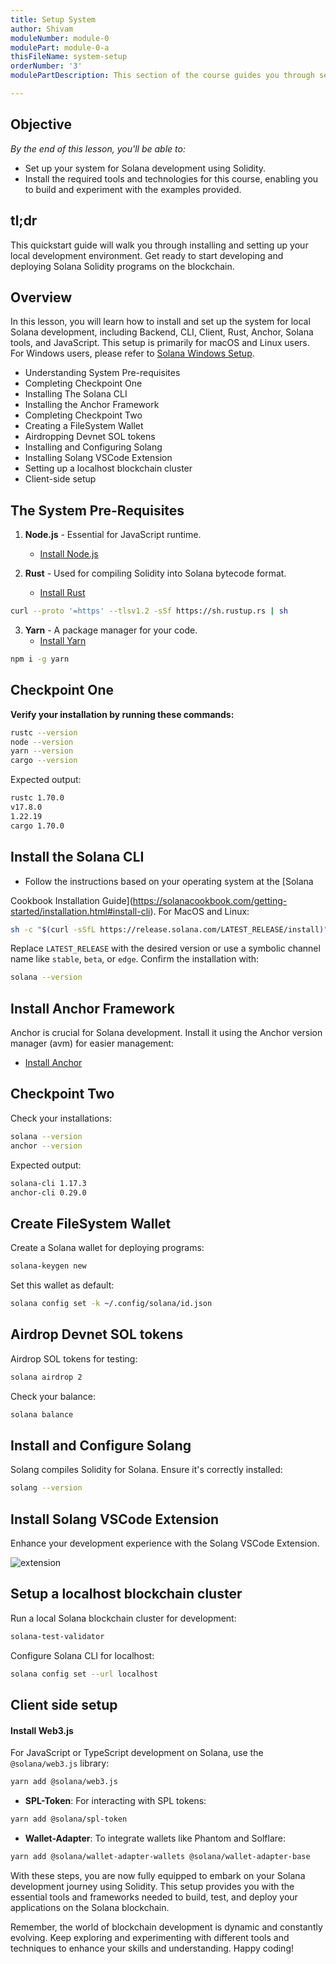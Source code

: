 ```yaml
---
title: Setup System
author: Shivam
moduleNumber: module-0
modulePart: module-0-a
thisFileName: system-setup
orderNumber: '3'
modulePartDescription: This section of the course guides you through setting up your development environment for Solana using Solidity, covering essential tools and technologies.

---
```


## **Objective**

*By the end of this lesson, you'll be able to:*

- Set up your system for Solana development using Solidity.
- Install the required tools and technologies for this course, enabling you to build and experiment with the examples provided.

## tl;dr

This quickstart guide will walk you through installing and setting up your local development environment. Get ready to start developing and deploying Solana Solidity programs on the blockchain.

## Overview

In this lesson, you will learn how to install and set up the system for local Solana development, including Backend, CLI, Client, Rust, Anchor, Solana tools, and JavaScript. This setup is primarily for macOS and Linux users. For Windows users, please refer to [Solana Windows Setup](https://github.com/buildspace/buildspace-projects/blob/main/Solana_And_Web3/en/Section_2/Resources/windows_setup.md).

- Understanding System Pre-requisites
- Completing Checkpoint One
- Installing The Solana CLI
- Installing the Anchor Framework
- Completing Checkpoint Two
- Creating a FileSystem Wallet
- Airdropping Devnet SOL tokens
- Installing and Configuring Solang
- Installing Solang VSCode Extension
- Setting up a localhost blockchain cluster
- Client-side setup

## The System Pre-Requisites

1. **Node.js** - Essential for JavaScript runtime. 
   - [Install Node.js](https://nodejs.org/en)

2. **Rust** - Used for compiling Solidity into Solana bytecode format.
   - [Install Rust](https://www.rust-lang.org/tools/install)

```bash
curl --proto '=https' --tlsv1.2 -sSf https://sh.rustup.rs | sh
```

3. **Yarn** - A package manager for your code.
   - [Install Yarn](https://yarnpkg.com/getting-started/install)

```bash
npm i -g yarn
```

## Checkpoint One

**Verify your installation by running these commands:**

```bash
rustc --version
node --version
yarn --version
cargo --version
```

Expected output:

```bash
rustc 1.70.0
v17.8.0
1.22.19
cargo 1.70.0
```

## Install the Solana CLI

- Follow the instructions based on your operating system at the [Solana

Cookbook Installation Guide](https://solanacookbook.com/getting-started/installation.html#install-cli). For MacOS and Linux:

```bash
sh -c "$(curl -sSfL https://release.solana.com/LATEST_RELEASE/install)"
```

Replace `LATEST_RELEASE` with the desired version or use a symbolic channel name like `stable`, `beta`, or `edge`. Confirm the installation with:

```bash
solana --version
```

## Install Anchor Framework

Anchor is crucial for Solana development. Install it using the Anchor version manager (avm) for easier management:

- [Install Anchor](https://www.anchor-lang.com/docs/installation)

## Checkpoint Two

Check your installations:

```bash
solana --version
anchor --version
```

Expected output:

```bash
solana-cli 1.17.3
anchor-cli 0.29.0
```

## Create FileSystem Wallet

Create a Solana wallet for deploying programs:

```bash
solana-keygen new
```

Set this wallet as default:

```bash
solana config set -k ~/.config/solana/id.json
```

## Airdrop Devnet SOL tokens

Airdrop SOL tokens for testing:

```bash
solana airdrop 2
```

Check your balance:

```bash
solana balance
```

## Install and Configure Solang

Solang compiles Solidity for Solana. Ensure it's correctly installed:

```bash
solang --version
```

## Install Solang VSCode Extension

Enhance your development experience with the Solang VSCode Extension.

![extension](/moduleimages/ext.png)

## Setup a localhost blockchain cluster

Run a local Solana blockchain cluster for development:

```bash
solana-test-validator
```

Configure Solana CLI for localhost:

```bash
solana config set --url localhost
```

## Client side setup

#### **Install Web3.js**

For JavaScript or TypeScript development on Solana, use the `@solana/web3.js` library:

```bash
yarn add @solana/web3.js
```

- **SPL-Token**: For interacting with SPL tokens:

```bash
yarn add @solana/spl-token
```

- **Wallet-Adapter**: To integrate wallets like Phantom and Solflare:

```bash
yarn add @solana/wallet-adapter-wallets @solana/wallet-adapter-base
```

With these steps, you are now fully equipped to embark on your Solana development journey using Solidity. This setup provides you with the essential tools and frameworks needed to build, test, and deploy your applications on the Solana blockchain. 

Remember, the world of blockchain development is dynamic and constantly evolving. Keep exploring and experimenting with different tools and techniques to enhance your skills and understanding. Happy coding!